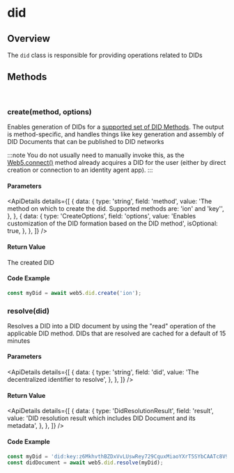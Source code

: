 
# did
## Overview
The `did` class is responsible for providing operations related to DIDs

<Divider type="slash"/>

<section class="api-docs">

## Methods

<br/>

### create(method, options)

Enables generation of DIDs for a [supported set of DID Methods](/docs/web5/learn/decentralized-identifiers#methods). The output is method-specific, and handles things like key generation and assembly of DID Documents that can be published to DID networks

:::note
You do not usually need to manually invoke this, as the <a href="/api/web5-js/#connect">Web5.connect()</a> method already acquires a DID for the user (either by direct creation or connection to an identity agent app).
:::

#### Parameters

<ApiDetails
  details={[
    {
      data: {
        type: 'string',
        field: 'method',
        value: 'The method on which to create the did. Supported methods are: \'ion\' and \'key\'',
      },
    },
    {
      data: {
        type: 'CreateOptions',
        field: 'options',
        value: 'Enables customization of the DID formation based on the DID method',
        isOptional: true,
      },
    },
  ]}
/>


#### Return Value

The created DID

#### Code Example

<CodeSnippet function="createMyDid" />

```js
const myDid = await web5.did.create('ion');
```

<Divider type="slash"/>

### resolve(did)

Resolves a DID into a DID document by using the "read" operation of the applicable DID method. DIDs that are resolved are cached for a default of 15 minutes

#### Parameters

<ApiDetails
  details={[
    {
      data: {
        type: 'string',
        field: 'did',
        value: 'The decentralized identifier to resolve',
      },
    },
  ]}
/>

#### Return Value

<ApiDetails
  details={[
    {
      data: {
        type: 'DidResolutionResult',
        field: 'result',
        value: 'DID resolution result which includes DID Document and its metadata',
      },
    },
  ]}
/>


#### Code Example

```js
const myDid = 'did:key:z6MkhvthBZDxVvLUswRey729CquxMiaoYXrT5SYbCAATc8V9';
const didDocument = await web5.did.resolve(myDid);
```

</section>
